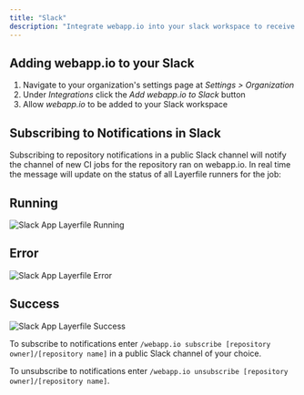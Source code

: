 ```yaml
---
title: "Slack"
description: "Integrate webapp.io into your slack workspace to receive real time updates on builds."
---
```


## Adding webapp.io to your Slack

1. Navigate to your organization's settings page at _Settings > Organization_
2. Under _Integrations_ click the _Add webapp.io to Slack_ button
3. Allow _webapp.io_ to be added to your Slack workspace

## Subscribing to Notifications in Slack

Subscribing to repository notifications in a public Slack channel will notify
the channel of new CI jobs for the repository ran on webapp.io. In real time the
message will update on the status of all Layerfile runners for the job:

## Running

![Slack App Layerfile Running](https://webapp.io/static/assets/resources/slack-app-running.png)

## Error

![Slack App Layerfile Error](https://webapp.io/static/assets/resources/slack-app-error.png)

## Success

![Slack App Layerfile Success](https://webapp.io/static/assets/resources/slack-app-success.png)

To subscribe to notifications enter
`/webapp.io subscribe [repository owner]/[repository name]` in a public Slack
channel of your choice.

To unsubscribe to notifications enter
`/webapp.io unsubscribe [repository owner]/[repository name]`.
